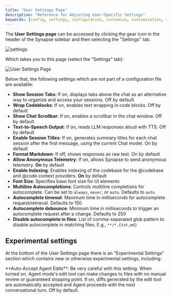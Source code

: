 ```yaml
---
title: "User Settings Page"
description: "Reference for Adjusting User-Specific Settings"
keywords: [config, settings, configuration, customize, customization, sidebar]
---
```


The **User Settings page** can be accessed by clicking the gear icon in the header of the Synapse sidebar and then selecting the "Settings" tab.

![settings](/images/settings-header.png)

Which takes you to this page (select the "Settings" tab):

![User Settings Page](/images/settings-page.png)

Below that, the following settings which are not part of a configuration file are available:

- **Show Session Tabs**: If on, displays tabs above the chat as an alternative way to organize and access your sessions. Off by default
- **Wrap Codeblocks**: If on, enables text wrapping in code blocks. Off by default
- **Show Chat Scrollbar**: If on, enables a scrollbar in the chat window. Off by default
- **Text-to-Speech Output**: If on, reads LLM responses aloud with TTS. Off by default
- **Enable Session Titles**: If on, generates summary titles for each chat session after the first message, using the current Chat model. On by default
- **Format Markdown**: If off, shows responses as raw text. On by default
- **Allow Anonymous Telemetry**: If on, allows Synapse to send anonymous telemetry. **On** by default
- **Enable Indexing**: Enables indexing of the codebase for the @codebase and @code context providers. **On** by default
- **Font Size**: Specifies base font size for UI elements
- **Multiline Autocompletions**: Controls multiline completions for autocomplete. Can be set to `always`, `never`, or `auto`. Defaults to `auto`
- **Autocomplete timeout**: Maximum time in milliseconds for autocomplete request/retrieval. Defaults to 150
- **Autocomplete debounce**: Minimum time in milliseconds to trigger an autocomplete request after a change. Defaults to 250
- **Disable autocomplete in files**: List of comma-separated glob pattern to disable autocomplete in matching files. E.g., `**/*.{txt,md}`

## Experimental settings

At the bottom of the User Settings page there is an "Experimental Settings" section which contains new or otherwise experimental settings, including:

<Warning>
  **Auto-Accept Agent Edits**: Be very careful with this setting. When turned
  on, Agent mode's edit tool can make changes to files with no manual review or
  guaranteed stopping point. If on, diffs generated by the edit tool are
  automatically accepted and Agent proceeds with the next conversational turn.
  Off by default.
</Warning>
